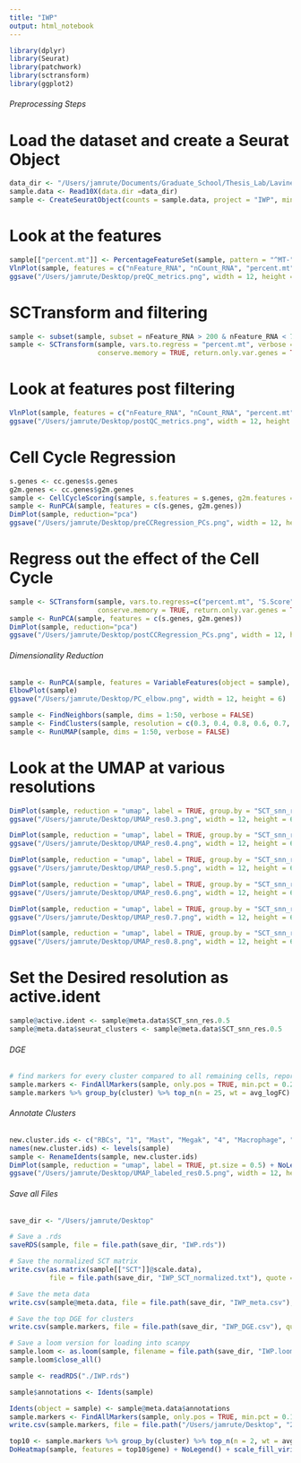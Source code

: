 ```yaml
---
title: "IWP"
output: html_notebook
---
```



```r
library(dplyr)
library(Seurat)
library(patchwork)
library(sctransform)
library(ggplot2)
```

###### Preprocessing Steps

# Load the dataset and create a Seurat Object
```r
data_dir <- "/Users/jamrute/Documents/Graduate_School/Thesis_Lab/Lavine_Projects/Converted_to_v3/IWP/filtered_feature_bc_matrix/"
sample.data <- Read10X(data.dir =data_dir)
sample <- CreateSeuratObject(counts = sample.data, project = "IWP", min.cells = 3, min.features = 200)
```

# Look at the features
```r
sample[["percent.mt"]] <- PercentageFeatureSet(sample, pattern = "^MT-")
VlnPlot(sample, features = c("nFeature_RNA", "nCount_RNA", "percent.mt"), ncol = 3)
ggsave("/Users/jamrute/Desktop/preQC_metrics.png", width = 12, height = 6)
```

# SCTransform and filtering
```r
sample <- subset(sample, subset = nFeature_RNA > 200 & nFeature_RNA < 7000 & percent.mt < 7.5)
sample <- SCTransform(sample, vars.to.regress = "percent.mt", verbose = FALSE,
                      conserve.memory = TRUE, return.only.var.genes = TRUE)
```

# Look at features post filtering
```r
VlnPlot(sample, features = c("nFeature_RNA", "nCount_RNA", "percent.mt"), ncol = 3)
ggsave("/Users/jamrute/Desktop/postQC_metrics.png", width = 12, height = 6)
```

# Cell Cycle Regression
```r
s.genes <- cc.genes$s.genes
g2m.genes <- cc.genes$g2m.genes
sample <- CellCycleScoring(sample, s.features = s.genes, g2m.features = g2m.genes, set.ident = TRUE)
sample <- RunPCA(sample, features = c(s.genes, g2m.genes))
DimPlot(sample, reduction="pca")
ggsave("/Users/jamrute/Desktop/preCCRegression_PCs.png", width = 12, height = 6)
```

# Regress out the effect of the Cell Cycle
```r
sample <- SCTransform(sample, vars.to.regress=c("percent.mt", "S.Score", "G2M.Score"), verbose = FALSE,
                      conserve.memory = TRUE, return.only.var.genes = TRUE)
sample <- RunPCA(sample, features = c(s.genes, g2m.genes))
DimPlot(sample, reduction="pca")
ggsave("/Users/jamrute/Desktop/postCCRegression_PCs.png", width = 12, height = 6)
```

###### Dimensionality Reduction

```r
sample <- RunPCA(sample, features = VariableFeatures(object = sample), npcs=100, verbose=TRUE)
ElbowPlot(sample)
ggsave("/Users/jamrute/Desktop/PC_elbow.png", width = 12, height = 6)
```

```r
sample <- FindNeighbors(sample, dims = 1:50, verbose = FALSE)
sample <- FindClusters(sample, resolution = c(0.3, 0.4, 0.8, 0.6, 0.7, 0.5), verbose = FALSE)
sample <- RunUMAP(sample, dims = 1:50, verbose = FALSE)
```

# Look at the UMAP at various resolutions
```r
DimPlot(sample, reduction = "umap", label = TRUE, group.by = "SCT_snn_res.0.3")
ggsave("/Users/jamrute/Desktop/UMAP_res0.3.png", width = 12, height = 6)

DimPlot(sample, reduction = "umap", label = TRUE, group.by = "SCT_snn_res.0.4")
ggsave("/Users/jamrute/Desktop/UMAP_res0.4.png", width = 12, height = 6)

DimPlot(sample, reduction = "umap", label = TRUE, group.by = "SCT_snn_res.0.5")
ggsave("/Users/jamrute/Desktop/UMAP_res0.5.png", width = 12, height = 6)

DimPlot(sample, reduction = "umap", label = TRUE, group.by = "SCT_snn_res.0.6")
ggsave("/Users/jamrute/Desktop/UMAP_res0.6.png", width = 12, height = 6)

DimPlot(sample, reduction = "umap", label = TRUE, group.by = "SCT_snn_res.0.7")
ggsave("/Users/jamrute/Desktop/UMAP_res0.7.png", width = 12, height = 6)

DimPlot(sample, reduction = "umap", label = TRUE, group.by = "SCT_snn_res.0.8")
ggsave("/Users/jamrute/Desktop/UMAP_res0.8.png", width = 12, height = 6)
```

# Set the Desired resolution as active.ident
```r
sample@active.ident <- sample@meta.data$SCT_snn_res.0.5
sample@meta.data$seurat_clusters <- sample@meta.data$SCT_snn_res.0.5
```

###### DGE

```r
# find markers for every cluster compared to all remaining cells, report only the positive ones
sample.markers <- FindAllMarkers(sample, only.pos = TRUE, min.pct = 0.25, logfc.threshold = 0.25)
sample.markers %>% group_by(cluster) %>% top_n(n = 25, wt = avg_logFC)
```

###### Annotate Clusters

```r
new.cluster.ids <- c("RBCs", "1", "Mast", "Megak", "4", "Macrophage", "Monocyte", "7", "Hemogenic Endothelium" ,"9", "10")
names(new.cluster.ids) <- levels(sample)
sample <- RenameIdents(sample, new.cluster.ids)
DimPlot(sample, reduction = "umap", label = TRUE, pt.size = 0.5) + NoLegend()
ggsave("/Users/jamrute/Desktop/UMAP_labeled_res0.5.png", width = 12, height = 6)
```

###### Save all Files

```r
save_dir <- "/Users/jamrute/Desktop"

# Save a .rds
saveRDS(sample, file = file.path(save_dir, "IWP.rds"))

# Save the normalized SCT matrix
write.csv(as.matrix(sample[["SCT"]]@scale.data), 
          file = file.path(save_dir, "IWP_SCT_normalized.txt"), quote = FALSE)

# Save the meta data
write.csv(sample@meta.data, file = file.path(save_dir, "IWP_meta.csv"), quote = FALSE)

# Save the top DGE for clusters
write.csv(sample.markers, file = file.path(save_dir, "IWP_DGE.csv"), quote = FALSE)

# Save a loom version for loading into scanpy
sample.loom <- as.loom(sample, filename = file.path(save_dir, "IWP.loom"), verbose = FALSE)
sample.loom$close_all()
```


```r
sample <- readRDS("./IWP.rds")
```

```r
sample$annotations <- Idents(sample)
```

```r
Idents(object = sample) <- sample@meta.data$annotations
sample.markers <- FindAllMarkers(sample, only.pos = TRUE, min.pct = 0.1, logfc.threshold = 0.05)
write.csv(sample.markers, file = file.path("/Users/jamrute/Desktop", "2020_IWP_DGE.csv"), quote = FALSE)
```

```r
top10 <- sample.markers %>% group_by(cluster) %>% top_n(n = 2, wt = avg_log2FC)
DoHeatmap(sample, features = top10$gene) + NoLegend() + scale_fill_viridis()
```









